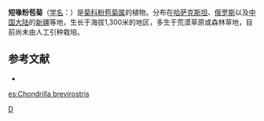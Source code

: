 {{Speciesbox
| genus = Chondrilla
| species = brevirostris
| authority = Fisch. et Mey.
}}

'''短喙粉苞菊'''（[[学名|学名]]：{{lang|la|''Chondrilla brevirostris''}}）是[[菊科|菊科]][[粉苞菊属|粉苞菊属]]的植物。分布在[[哈萨克斯坦|哈萨克斯坦]]、[[俄罗斯|俄罗斯]]以及[[中国大陆|中国大陆]]的[[新疆|新疆]]等地，生长于海拔1,300米的地区，多生于荒漠草原或森林草地，目前尚未由人工引种栽培。

== 参考文献 ==
<div class="references-small">
* {{cite web| url =http://www.bioinfo.cn/db05/KmzwSpecies.php?action=view&id=4010| title =短喙粉苞菊| work =《中国高等植物数据库全库》| publisher =中国科学院微生物研究所| author =昆明植物研究所| accessdate =2009-02-25| deadurl =yes| archiveurl =https://web.archive.org/web/20160305021808/http://www.bioinfo.cn/db05/KmzwSpecies.php?action=view&id=4010| archivedate =2016-03-05}}
</div>

{{Taxonbar}}

[[Category:粉苞菊属|D]]


{{植物小作品}}

[[es:Chondrilla_brevirostris|es:Chondrilla brevirostris]]